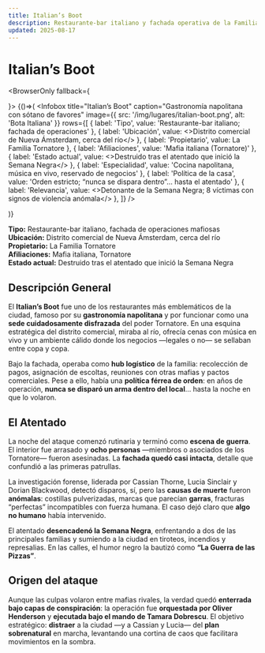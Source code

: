 ```yaml
---
title: Italian’s Boot
description: Restaurante-bar italiano y fachada operativa de la Familia Tornatore; su destrucción detonó la Semana Negra en Nueva Ámsterdam.
updated: 2025-08-17
---
```




# Italian’s Boot

<BrowserOnly fallback={<div />}>
{()=>(
  <Infobox
    title="Italian’s Boot"
    caption="Gastronomía napolitana con sótano de favores"
    image={{ src: '/img/lugares/italian-boot.png', alt: 'Bota Italiana' }}
    rows={[
      { label: 'Tipo', value: 'Restaurante-bar italiano; fachada de operaciones' },
      { label: 'Ubicación', value: <>Distrito comercial de <Link to="/CrSaSo/lugares/Nueva%20Ámsterdam">Nueva Ámsterdam</Link>, cerca del río</> },
      { label: 'Propietario', value: <Link to="/CrSaSo/familias/La%20Familia%20Tornatore">La Familia Tornatore</Link> },
      { label: 'Afiliaciones', value: 'Mafia italiana (Tornatore)' },
      { label: 'Estado actual', value: <>Destruido tras el atentado que inició la <Link to="/CrSaSo/eventos/La%20Semana%20Negra">Semana Negra</Link></> },
      { label: 'Especialidad', value: 'Cocina napolitana, música en vivo, reservado de negocios' },
      { label: 'Política de la casa', value: 'Orden estricto; “nunca se dispara dentro”… hasta el atentado' },
      { label: 'Relevancia', value: <>Detonante de la <Link to="/CrSaSo/eventos/La%20Semana%20Negra">Semana Negra</Link>; 8 víctimas con signos de violencia anómala</> },
    ]}
  />

)}
</BrowserOnly>

**Tipo:** Restaurante-bar italiano, fachada de operaciones mafiosas  
**Ubicación:** Distrito comercial de <Link to="/CrSaSo/lugares/Nueva%20Ámsterdam">Nueva Ámsterdam</Link>, cerca del río  
**Propietario:** <Link to="/CrSaSo/familias/La%20Familia%20Tornatore">La Familia Tornatore</Link>  
**Afiliaciones:** Mafia italiana, Tornatore  
**Estado actual:** Destruido tras el atentado que inició la <Link to="/CrSaSo/eventos/La%20Semana%20Negra">Semana Negra</Link>

## Descripción General

El **Italian’s Boot** fue uno de los restaurantes más emblemáticos de la ciudad, famoso por su **gastronomía napolitana** y por funcionar como una **sede cuidadosamente disfrazada** del poder Tornatore. En una esquina estratégica del distrito comercial, miraba al río, ofrecía cenas con música en vivo y un ambiente cálido donde los negocios —legales o no— se sellaban entre copa y copa.

Bajo la fachada, operaba como **hub logístico** de la familia: recolección de pagos, asignación de escoltas, reuniones con otras mafias y pactos comerciales. Pese a ello, había una **política férrea de orden**: en años de operación, **nunca se disparó un arma dentro del local**… hasta la noche en que lo volaron.

## El Atentado

La noche del ataque comenzó rutinaria y terminó como **escena de guerra**. El interior fue arrasado y **ocho personas** —miembros o asociados de los Tornatore— fueron asesinadas. La **fachada quedó casi intacta**, detalle que confundió a las primeras patrullas.

La investigación forense, liderada por <Link to="/CrSaSo/personajes/Cassian%20Thorne">Cassian Thorne</Link>, <Link to="/CrSaSo/personajes/Lucia%20Sinclair">Lucia Sinclair</Link> y <Link to="/CrSaSo/personajes/Dorian%20Blackwood">Dorian Blackwood</Link>, detectó disparos, sí, pero las **causas de muerte** fueron **anómalas**: costillas pulverizadas, marcas que parecían **garras**, fracturas “perfectas” incompatibles con fuerza humana. El caso dejó claro que **algo no humano** había intervenido.

El atentado **desencadenó la <Link to="/CrSaSo/eventos/La%20Semana%20Negra">Semana Negra</Link>**, enfrentando a dos de las principales familias y sumiendo a la ciudad en tiroteos, incendios y represalias. En las calles, el humor negro la bautizó como **“La Guerra de las Pizzas”**.

## Origen del ataque

Aunque las culpas volaron entre mafias rivales, la verdad quedó **enterrada bajo capas de conspiración**: la operación fue **orquestada por <Link to="/CrSaSo/personajes/Oliver%20Henderson">Oliver Henderson</Link>** y **ejecutada bajo el mando de <Link to="/CrSaSo/personajes/Tamara%20Dobrescu">Tamara Dobrescu</Link>**. El objetivo estratégico: **distraer** a la ciudad —y a <Link to="/CrSaSo/personajes/Cassian%20Thorne">Cassian</Link> y <Link to="/CrSaSo/personajes/Lucia%20Sinclair">Lucia</Link>— del **plan sobrenatural** en marcha, levantando una cortina de caos que facilitara movimientos en la sombra.
